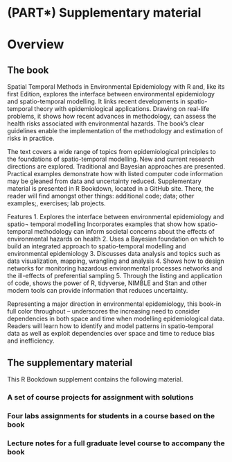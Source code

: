 # (PART\*) Supplementary material


#   Overview 

##   The book 
 
Spatial Temporal Methods in Environmental Epidemiology with R and, like its first Edition, explores the interface between environmental epidemiology and spatio-temporal modelling. It links recent developments in spatio-temporal theory with epidemiological applications. Drawing on real-life problems, it shows how recent advances in methodology, can assess the health risks associated with environmental hazards. The book's clear guidelines enable the implementation of the methodology and estimation of risks in practice.
 
The text covers a wide range of topics from epidemiological principles to the foundations of spatio-temporal modelling. New and current research directions are explored. Traditional and Bayesian approaches are presented. Practical examples demonstrate how with listed computer code information may be gleaned from data and uncertainty reduced. Supplementary material is presented in R Bookdown, located in a GitHub site. There, the reader will find amongst other things: additional code; data; other examples;, exercises; lab projects. 

Features
1. Explores the interface between environmental epidemiology and spatio¬ temporal modelling
 Incorporates examples that show how spatio-temporal methodology can inform societal concerns about the effects of environmental hazards on health
2. Uses a Bayesian foundation on which to build an integrated approach to spatio-temporal modelling and environmental epidemiology
3. Discusses data analysis and topics such as data visualization, mapping, wrangling and analysis
4. Shows how to design networks for monitoring hazardous environmental processes networks and the ill-effects of preferential sampling
5. Through the listing and application of code, shows the power of R, tidyverse, NIMBLE and Stan and other modern tools can provide information that reduces uncertainty.

Representing a major direction in environmental epidemiology, this book-in full color throughout -- underscores the increasing need to consider dependencies in both space and time when modelling epidemiological data. Readers will learn how to identify and model patterns in spatio-temporal data as well as exploit dependencies over space and time to reduce bias and inefficiency.
 

## The supplementary material 

This R Bookdown supplement contains the following material.

### A set of course projects for assignment with solutions



### Four labs assignments for students in a course based on the book

### Lecture notes for a full graduate level course to accompany the book












